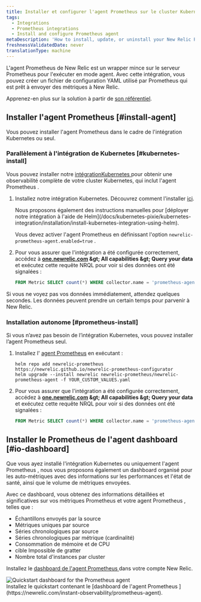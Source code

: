```yaml
---
title: Installer et configurer l'agent Prometheus sur le cluster Kubernetes
tags:
  - Integrations
  - Prometheus integrations
  - Install and configure Prometheus agent
metaDescription: 'How to install, update, or uninstall your New Relic Prometheus agent alongside the Kubernetes integration.'
freshnessValidatedDate: never
translationType: machine
---
```


L&apos;agent Prometheus de New Relic est un wrapper mince sur le serveur Prometheus pour l&apos;exécuter en mode agent. Avec cette intégration, vous pouvez créer un fichier de configuration YAML utilisé par Prometheus qui est prêt à envoyer des métriques à New Relic.

Apprenez-en plus sur la solution à partir de [son référentiel](https://github.com/newrelic/newrelic-prometheus-configurator).

## Installer l&apos;agent Prometheus [#install-agent]

Vous pouvez installer l&apos;agent Prometheus dans le cadre de l&apos;intégration Kubernetes ou seul.

### Parallèlement à l&apos;intégration de Kubernetes [#kubernetes-install]

Vous pouvez installer notre [intégrationKubernetes ](/docs/kubernetes-pixie/kubernetes-integration/get-started/introduction-kubernetes-integration)pour obtenir une observabilité complète de votre cluster Kubernetes, qui inclut l&apos;agent Prometheus .

1. Installez notre intégration Kubernetes. Découvrez comment l&apos;installer [ici](/install/kubernetes).

   <Callout variant="tip">
     Nous proposons également des instructions manuelles pour [déployer notre intégration à l&apos;aide de Helm](/docs/kubernetes-pixie/kubernetes-integration/installation/install-kubernetes-integration-using-helm).

     Vous devez activer l&apos;agent Prometheus en définissant l&apos;option `newrelic-prometheus-agent.enabled=true` .
   </Callout>

2. Pour vous assurer que l&apos;intégration a été configurée correctement, accédez à <DNT>**[one.newrelic.com](https://one.newrelic.com) &amp;gt; All capabilities &amp;gt; Query your data**</DNT> et exécutez cette requête NRQL pour voir si des données ont été signalées :

   ```sql
   FROM Metric SELECT count(*) WHERE collector.name = 'prometheus-agent' AND cluster_name = 'YOUR_CLUSTER_NAME' since 1 hour ago
   ```

<Callout variant="tip">
  Si vous ne voyez pas vos données immédiatement, attendez quelques secondes. Les données peuvent prendre un certain temps pour parvenir à New Relic.
</Callout>

### Installation autonome [#prometheus-install]

Si vous n’avez pas besoin de l’intégration Kubernetes, vous pouvez installer l’agent Prometheus seul.

1. Installez l&apos; [agent Prometheus](https://github.com/newrelic/newrelic-prometheus-configurator#readme) en exécutant :

   ```shell
   helm repo add newrelic-prometheus https://newrelic.github.io/newrelic-prometheus-configurator
   helm upgrade --install newrelic newrelic-prometheus/newrelic-prometheus-agent -f YOUR_CUSTOM_VALUES.yaml
   ```

2. Pour vous assurer que l&apos;intégration a été configurée correctement, accédez à <DNT>**[one.newrelic.com](https://one.newrelic.com) &amp;gt; All capabilities &amp;gt; Query your data**</DNT> et exécutez cette requête NRQL pour voir si des données ont été signalées :

   ```sql
   FROM Metric SELECT count(*) WHERE collector.name = 'prometheus-agent' since 1 hour ago
   ```

## Installer le Prometheus de l&apos;agent dashboard [#io-dashboard]

Que vous ayez installé l&apos;intégration Kubernetes ou uniquement l&apos;agent Prometheus , nous vous proposons également un dashboard organisé pour les auto-métriques avec des informations sur les performances et l&apos;état de santé, ainsi que le volume de métriques envoyées.

Avec ce dashboard, vous obtenez des informations détaillées et significatives sur vos métriques Prometheus et votre agent Prometheus , telles que :

* Échantillons envoyés par la source
* Métriques uniques par source
* Séries chronologiques par source
* Séries chronologiques par métrique (cardinalité)
* Consommation de mémoire et de CPU
* cible Impossible de gratter
* Nombre total d&apos;instances par cluster

Installez le [dashboard de l&apos;agent Prometheus ](https://newrelic.com/instant-observability/prometheus-agent)dans votre compte New Relic.

<img title="Quickstart dashboard for the Prometheus agent" alt="Quickstart dashboard for the Prometheus agent" src="/images/infrastructure_screenshot-crop_prometheus-io-dashboard.webp" />

<figcaption>
  Installez le quickstart contenant le [dashboard de l&apos;agent Prometheus ](https://newrelic.com/instant-observability/prometheus-agent).
</figcaption>